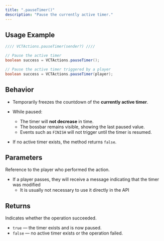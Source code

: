 ```yaml
---
title: ".pauseTimer()"
description: "Pause the currently active timer."
---
```


## Usage Example

```java
//// VCTActions.pauseTimer(sender?) ////

// Pause the active timer
boolean success = VCTActions.pauseTimer();

// Pause the active timer triggered by a player
boolean success = VCTActions.pauseTimer(player);
```

## Behavior

- Temporarily freezes the countdown of the **currently active timer**.
- While paused:

  - The timer will **not decrease** in time.
  - The bossbar remains visible, showing the last paused value.
  - Events such as `FINISH` will not trigger until the timer is resumed.
- If no active timer exists, the method returns `false`.

## Parameters

<ResponseField name="sender" type="CommandSender">
  Reference to the player who performed the action.

  - If a player passes, they will receive a message indicating that the timer was modified
    - It is usually not necessary to use it directly in the API
</ResponseField>

## Returns

<ResponseField name="success" type="boolean">
  Indicates whether the operation succeeded.
  
  - `true` — the timer exists and is now paused.
  - `false` — no active timer exists or the operation failed.
</ResponseField>